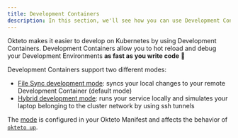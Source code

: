 ```yaml
---
title: Development Containers
description: In this section, we'll see how you can use Development Containers on Okteto
---
```


Okteto makes it easier to develop on Kubernetes by using Development Containers.
Development Containers allow you to hot reload and debug your Development Environments **as fast as you write code** 🚀

Development Containers support two different modes:

- [File Sync development mode](file-sync/index.mdx): syncs your local changes to your remote Development Container (default mode)
- [Hybrid development mode](hybrid/index.mdx): runs your service locally and simulates your laptop belonging to the cluster network by using ssh tunnels

The [mode](reference/okteto-manifest.mdx#mode-string-optional) is configured in your Okteto Manifest and affects the behavior of [`okteto up`](reference/okteto-cli.mdx#up).
